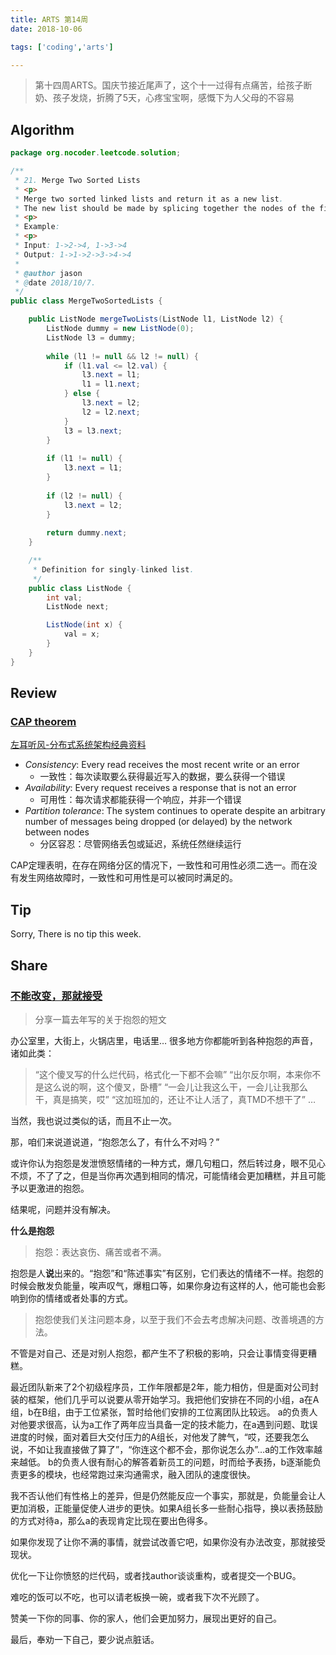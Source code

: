 ```yaml
---
title: ARTS 第14周
date: 2018-10-06

tags: ['coding','arts']

---
```


> 第十四周ARTS。国庆节接近尾声了，这个十一过得有点痛苦，给孩子断奶、孩子发烧，折腾了5天，心疼宝宝啊，感慨下为人父母的不容易

## Algorithm

```java
package org.nocoder.leetcode.solution;

/**
 * 21. Merge Two Sorted Lists
 * <p>
 * Merge two sorted linked lists and return it as a new list.
 * The new list should be made by splicing together the nodes of the first two lists.
 * <p>
 * Example:
 * <p>
 * Input: 1->2->4, 1->3->4
 * Output: 1->1->2->3->4->4
 *
 * @author jason
 * @date 2018/10/7.
 */
public class MergeTwoSortedLists {

    public ListNode mergeTwoLists(ListNode l1, ListNode l2) {
        ListNode dummy = new ListNode(0);
        ListNode l3 = dummy;
        
        while (l1 != null && l2 != null) {
            if (l1.val <= l2.val) {
                l3.next = l1;
                l1 = l1.next;
            } else {
                l3.next = l2;
                l2 = l2.next;
            }
            l3 = l3.next;
        }
        
        if (l1 != null) {
            l3.next = l1;
        }
        
        if (l2 != null) {
            l3.next = l2;
        }
        
        return dummy.next;
    }

    /**
     * Definition for singly-linked list.
     */
    public class ListNode {
        int val;
        ListNode next;

        ListNode(int x) {
            val = x;
        }
    }
}
```


## Review

### [CAP theorem](https://en.wikipedia.org/wiki/CAP_theorem)

[左耳听风-分布式系统架构经典资料](https://time.geekbang.org/column/article/2080)

- *Consistency*: Every read receives the most recent write or an error
  - 一致性：每次读取要么获得最近写入的数据，要么获得一个错误
- *Availability*: Every request receives a response that is not an error
  - 可用性：每次请求都能获得一个响应，并非一个错误
- *Partition tolerance*: The system continues to operate despite an arbitrary number of messages being dropped (or delayed) by the network between nodes
  - 分区容忍：尽管网络丢包或延迟，系统任然继续运行

CAP定理表明，在存在网络分区的情况下，一致性和可用性必须二选一。而在没有发生网络故障时，一致性和可用性是可以被同时满足的。

## Tip

Sorry, There is no tip this week.

## Share

### [不能改变，那就接受](http://nocoder.org/archive/27)

> 分享一篇去年写的关于抱怨的短文

办公室里，大街上，火锅店里，电话里… 很多地方你都能听到各种抱怨的声音，诸如此类：

> “这个傻叉写的什么烂代码，格式化一下都不会嘛”
> “出尔反尔啊，本来你不是这么说的啊，这个傻叉，卧槽”
> “一会儿让我这么干，一会儿让我那么干，真是搞笑，哎”
> “这加班加的，还让不让人活了，真TMD不想干了”
> …

当然，我也说过类似的话，而且不止一次。

那，咱们来说道说道，“抱怨怎么了，有什么不对吗？”

或许你认为抱怨是发泄愤怒情绪的一种方式，爆几句粗口，然后转过身，眼不见心不烦，不了了之，但是当你再次遇到相同的情况，可能情绪会更加糟糕，并且可能予以更激进的抱怨。

结果呢，问题并没有解决。

**什么是抱怨**

> 抱怨：表达哀伤、痛苦或者不满。

抱怨是人**说**出来的。“抱怨”和“陈述事实”有区别，它们表达的情绪不一样。抱怨的时候会散发负能量，唉声叹气，爆粗口等，如果你身边有这样的人，他可能也会影响到你的情绪或者处事的方式。

> 抱怨使我们关注问题本身，以至于我们不会去考虑解决问题、改善境遇的方法。

不管是对自己、还是对别人抱怨，都产生不了积极的影响，只会让事情变得更糟糕。

最近团队新来了2个初级程序员，工作年限都是2年，能力相仿，但是面对公司封装的框架，他们几乎可以说要从零开始学习。我把他们安排在不同的小组，a在A组，b在B组，由于工位紧张，暂时给他们安排的工位离团队比较远。
a的负责人对他要求很高，认为a工作了两年应当具备一定的技术能力，在a遇到问题、耽误进度的时候，面对着巨大交付压力的A组长，对他发了脾气，“哎，还要我怎么说，不如让我直接做了算了”，“你连这个都不会，那你说怎么办”…a的工作效率越来越低。
b的负责人很有耐心的解答着新员工的问题，时而给予表扬，b逐渐能负责更多的模块，也经常跑过来沟通需求，融入团队的速度很快。

我不否认他们有性格上的差异，但是仍然能反应一个事实，那就是，负能量会让人更加消极，正能量促使人进步的更快。如果A组长多一些耐心指导，换以表扬鼓励的方式对待a，那么a的表现肯定比现在要出色得多。

如果你发现了让你不满的事情，就尝试改善它吧，如果你没有办法改变，那就接受现状。

优化一下让你愤怒的烂代码，或者找author谈谈重构，或者提交一个BUG。

难吃的饭可以不吃，也可以请老板换一碗，或者我下次不光顾了。

赞美一下你的同事、你的家人，他们会更加努力，展现出更好的自己。

最后，奉劝一下自己，要少说点脏话。



